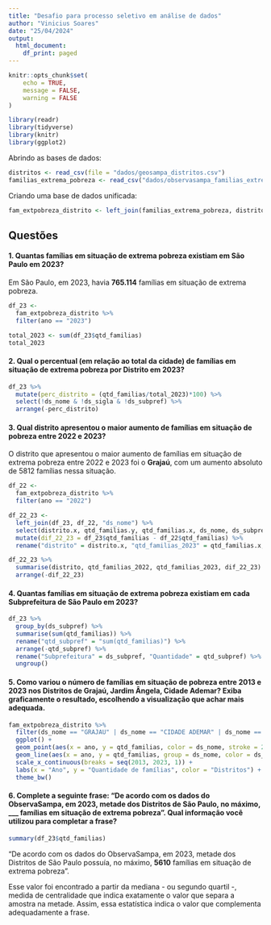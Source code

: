 ---
title: "Desafio para processo seletivo em análise de dados"
author: "Vinicius Soares"
date: "25/04/2024"
output: 
  html_document:
    df_print: paged
---

```{r setup, include=FALSE}
knitr::opts_chunk$set(
	echo = TRUE,
	message = FALSE,
	warning = FALSE
)

library(readr)
library(tidyverse)
library(knitr)
library(ggplot2)
```
Abrindo as bases de dados:  
```{r}
distritos <- read_csv(file = "dados/geosampa_distritos.csv")
familias_extrema_pobreza <- read_csv("dados/observasampa_familias_extrema_pobreza.csv")
```
Criando uma base de dados unificada:  
```{r}
fam_extpobreza_distrito <- left_join(familias_extrema_pobreza, distritos, "ds_nome")
```

## Questões

#### 1. Quantas famílias em situação de extrema pobreza existiam em São Paulo em 2023?
Em São Paulo, em 2023, havia **765.114** famílias em situação de extrema pobreza.  

```{r}
df_23 <- 
  fam_extpobreza_distrito %>% 
  filter(ano == "2023")

total_2023 <- sum(df_23$qtd_familias)
total_2023
```

#### 2.  Qual o percentual (em relação ao total da cidade) de famílias em situação de extrema pobreza por Distrito em 2023?  

```{r}
df_23 %>% 
  mutate(perc_distrito = (qtd_familias/total_2023)*100) %>% 
  select(!ds_nome & !ds_sigla & !ds_subpref) %>% 
  arrange(-perc_distrito)
```

#### 3. Qual distrito apresentou o maior aumento de famílias em situação de pobreza entre 2022 e 2023? 

O distrito que apresentou o maior aumento de famílias em situação de extrema pobreza entre 2022 e 2023 foi o **Grajaú**, com um aumento absoluto de 5812 famílias nessa situação.  

```{r}
df_22 <-
  fam_extpobreza_distrito %>% 
  filter(ano == "2022") 

df_22_23 <- 
  left_join(df_23, df_22, "ds_nome") %>%
  select(distrito.x, qtd_familias.y, qtd_familias.x, ds_nome, ds_subpref.x) %>% 
  mutate(dif_22_23 = df_23$qtd_familias - df_22$qtd_familias) %>%
  rename("distrito" = distrito.x, "qtd_familias_2023" = qtd_familias.x, "qtd_familias_2022" = qtd_familias.y, "ds_subpref" = ds_subpref.x)

df_22_23 %>% 
  summarise(distrito, qtd_familias_2022, qtd_familias_2023, dif_22_23) %>% 
  arrange(-dif_22_23)
```

#### 4. Quantas famílias em situação de extrema pobreza existiam em cada Subprefeitura de São Paulo em 2023?  

```{r}
df_23 %>% 
  group_by(ds_subpref) %>% 
  summarise(sum(qtd_familias)) %>% 
  rename("qtd_subpref" = "sum(qtd_familias)") %>% 
  arrange(-qtd_subpref) %>% 
  rename("Subprefeitura" = ds_subpref, "Quantidade" = qtd_subpref) %>% 
  ungroup()
```

#### 5. Como variou o número de famílias em situação de pobreza entre 2013 e 2023 nos Distritos de Grajaú, Jardim Ângela, Cidade Ademar? Exiba graficamente o resultado, escolhendo a visualização que achar mais adequada.  

```{r}
fam_extpobreza_distrito %>% 
  filter(ds_nome == "GRAJAU" | ds_nome == "CIDADE ADEMAR" | ds_nome == "JARDIM ANGELA") %>% 
  ggplot() +
  geom_point(aes(x = ano, y = qtd_familias, color = ds_nome, stroke = 2)) +
  geom_line(aes(x = ano, y = qtd_familias, group = ds_nome, color = ds_nome)) +
  scale_x_continuous(breaks = seq(2013, 2023, 1)) +
  labs(x = "Ano", y = "Quantidade de famílias", color = "Distritos") +
  theme_bw()
```

#### 6. Complete a seguinte frase: "De acordo com os dados do ObservaSampa, em 2023, metade dos Distritos de São Paulo, no máximo, ___ famílias em situação de extrema pobreza". Qual informação você utilizou para completar a frase?  

```{r}
summary(df_23$qtd_familias)
```

"De acordo com os dados do ObservaSampa, em 2023, metade dos Distritos de São Paulo possuía, no máximo, **5610** famílias em situação de extrema pobreza".   

Esse valor foi encontrado a partir da mediana - ou segundo quartil -, medida de centralidade que indica exatamente o valor que separa a amostra na metade. Assim, essa estatística indica o valor que complementa adequadamente a frase.